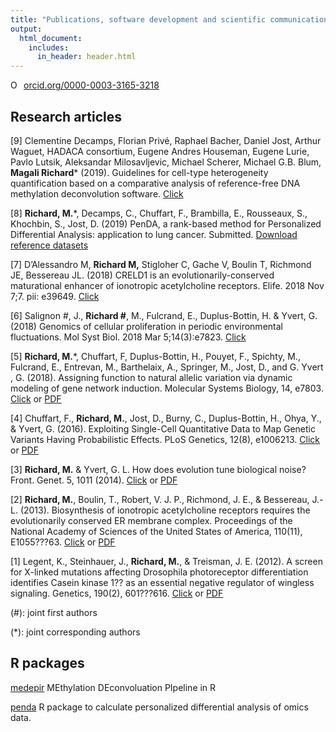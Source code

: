 ```yaml
---
title: "Publications, software development and scientific communication"
output:
  html_document:
    includes:
      in_header: header.html
---
```



<a href="https://orcid.org/0000-0003-3165-3218" target="orcid.widget" rel="noopener noreferrer" style="vertical-align:top;"><img src="https://orcid.org/sites/default/files/images/orcid_16x16.png" style="width:1em;margin-right:.5em;" alt="ORCID iD icon">orcid.org/0000-0003-3165-3218</a>

## Research articles

[9] Clementine Decamps, Florian Privé, Raphael Bacher, Daniel Jost, Arthur Waguet, HADACA consortium, Eugene Andres Houseman, Eugene Lurie, Pavlo Lutsik, Aleksandar Milosavljevic, Michael Scherer, Michael G.B. Blum, **Magali Richard*** (2019). Guidelines for cell-type heterogeneity quantification based on a comparative analysis of reference-free DNA methylation deconvolution software.
[Click](https://doi.org/10.1101/698050) 

[8] **Richard, M.***, Decamps, C., Chuffart, F., Brambilla, E., Rousseaux, S., Khochbin, S., Jost, D. (2019) PenDA, a rank-based method for Personalized Differential Analysis: application to lung cancer. Submitted. <a href="penda_data.zip" download> Download reference datasets </a>

[7] D'Alessandro M, **Richard M,** Stigloher C, Gache V, Boulin T, Richmond JE, Bessereau JL. (2018) CRELD1 is an evolutionarily-conserved maturational enhancer of ionotropic acetylcholine receptors. Elife. 2018 Nov 7;7. pii: e39649. 
[Click](https://elifesciences.org/articles/39649)

[6] Salignon #, J., **Richard #**, M., Fulcrand, E., Duplus-Bottin, H. & Yvert, G. (2018) Genomics of cellular proliferation in periodic environmental fluctuations. Mol Syst Biol. 2018 Mar 5;14(3):e7823. [Click](http://msb.embopress.org.insb.bib.cnrs.fr/content/14/3/e7823.long)

[5] **Richard, M.***, Chuffart, F, Duplus-Bottin, H., Pouyet, F., Spichty, M., Fulcrand, E., Entrevan, M., Barthelaix, A., Springer, M., Jost, D., and G. Yvert , G. (2018). Assigning function to natural allelic variation via dynamic modeling of gene network induction. Molecular Systems Biology, 14, e7803. [Click](https://doi.org/10.15252/msb.20177803) or [PDF](msbgal3.full.pdf)

[4] Chuffart, F., **Richard, M.**, Jost, D., Burny, C., Duplus-Bottin, H., Ohya, Y., & Yvert, G. (2016). Exploiting Single-Cell Quantitative Data to Map Genetic Variants Having Probabilistic Effects. PLoS Genetics, 12(8), e1006213. [Click](http://doi.org/10.1371/journal.pgen.1006213) or [PDF](PLoS Genetics 2016 Chuffart.pdf)

[3] **Richard, M.** & Yvert, G. L. How does evolution tune biological noise? Front. Genet. 5, 1011 (2014). [Click](http://doi.org/10.3389/fgene.2014.00374) or [PDF](frontiers.pdf)

[2] **Richard, M.**, Boulin, T., Robert, V. J. P., Richmond, J. E., & Bessereau, J.-L. (2013). Biosynthesis of ionotropic acetylcholine receptors requires the evolutionarily conserved ER membrane complex. Proceedings of the National Academy of Sciences of the United States of America, 110(11), E1055???63. [Click](http://doi.org/10.1073/pnas.1216154110) or [PDF](pnas.pdf)

[1] Legent, K., Steinhauer, J., **Richard, M.**, & Treisman, J. E. (2012). A screen for X-linked mutations affecting Drosophila photoreceptor differentiation identifies Casein kinase 1?? as an essential negative regulator of wingless signaling. Genetics, 190(2), 601???616. [Click](http://doi.org/10.1534/genetics.111.133827) or [PDF](genetics.pdf)

(#): joint first authors

(*): joint corresponding authors

## R packages

[medepir](https://github.com/bcm-uga/medepir) MEthylation DEconvoluation PIpeline in R

[penda](https://github.com/bcm-uga/penda) R package to calculate personalized differential analysis of omics data.  



